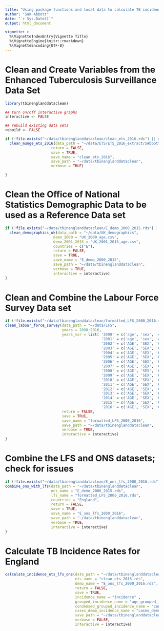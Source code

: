 ```yaml
---
title: "Using package functions and local data to calculate TB incidence rates in England"
author: "Sam Abbott"
date: "`r Sys.Date()`"
output: html_document

vignette: >
  %\VignetteIndexEntry{Vignette Title}
  %\VignetteEngine{knitr::rmarkdown}
  %\VignetteEncoding{UTF-8}
---
```


# Clean and Create Variables from the Enhanced Tuberculosis Surveillance Data Set

```r
library(tbinenglanddataclean)

## turn on/off interactive graphs
interactive <- FALSE

## rebuild existing data sets
rebuild <- FALSE
```

```r
if (!file.exists("~/data/tbinenglanddataclean/clean_ets_2016.rds") || rebuild) {
  clean_munge_ets_2016(data_path = "~/data/ETS/ETS_2016_extract/SAbbott_BCG dataset_version2_final140217.dta",
                     return = FALSE,
                     save = TRUE,
                     save_name = "clean_ets_2016",
                     save_path = "~/data/tbinenglanddataclean",
                     verbose = TRUE)

}
```


# Clean the Office of National Statistics Demographic Data to be used as a Reference Data set

```r
if (!file.exists("~/data/tbinenglanddataclean/E_demo_2000_2015.rds") || rebuild) {
  clean_demographics_uk(data_path = "~/data/UK_demographics",
                      demo_2000 = "UK_2000_age.csv",
                      demo_2001_2015 = "UK_2001_2015_age.csv",
                      countries = c("E"),
                      return = FALSE,
                      save = TRUE,
                      save_name = "E_demo_2000_2015",
                      save_path = "~/data/tbinenglanddataclean",
                      verbose = TRUE,
                      interactive = interactive)
}
```

# Clean and Combine the Labour Force Survey Data set

```r
if (!file.exists("~/data/tbinenglanddataclean/formatted_LFS_2000_2016.rds") || rebuild) {
clean_labour_force_survey(data_path = "~/data/LFS",
                          years = 2000:2016,
                          years_var = list( '2000' = c('age', 'sex', 'cry', 'govtof', 'pwt07'),
                                            '2001' = c('age', 'sex', 'cry01', 'country', 'pwt07'),
                                            '2002' = c('AGE', 'SEX', 'CRY01', 'COUNTRY', 'PWT14'),
                                            '2003' = c('AGE', 'SEX', 'CRY01', 'COUNTRY', 'PWT14'),
                                            '2004' = c('AGE', 'SEX', 'CRY01', 'COUNTRY', 'PWT14'),
                                            '2005' = c('AGE', 'SEX', 'CRY01', 'COUNTRY', 'PWT14'),
                                            '2006' = c('AGE', 'SEX', 'CRY01', 'COUNTRY', 'PWT14'),
                                            '2007' = c('AGE', 'SEX', 'CRY01', 'COUNTRY', 'PWT14'),
                                            '2008' = c('AGE', 'SEX', 'CRY01', 'COUNTRY', 'PWT14'),
                                            '2009' = c('AGE', 'SEX', 'CRY01', 'COUNTRY', 'PWT14'),
                                            '2010' = c('AGE', 'SEX', 'CRY01', 'COUNTRY', 'PWT14'),
                                            '2011' = c('AGE', 'SEX', 'CRY01', 'COUNTRY', 'PWT14'),
                                            '2012' = c('AGE', 'SEX', 'CRY12', 'COUNTRY', 'PWT14'),
                                            '2013' = c('AGE', 'SEX', 'CRY12', 'COUNTRY', 'PWT16'),
                                            '2014' = c('AGE', 'SEX', 'CRY12', 'COUNTRY', 'PWT16'),
                                            '2015' = c('AGE', 'SEX', 'CRY12', 'COUNTRY', 'PWT16'),
                                            '2016' = c('AGE', 'SEX', 'CRY12', 'COUNTRY', 'PWT16')),
                          return = FALSE,
                          save = TRUE,
                          save_name = "formatted_LFS_2000_2016",
                          save_path = "~/data/tbinenglanddataclean",
                          verbose = TRUE,
                          interactive = interactive)
}
```

# Combine the LFS and ONS datasets; check for issues

```r
if (!file.exists("~/data/tbinenglanddataclean/E_ons_lfs_2000_2016.rds") || rebuild) {
combine_ons_with_lfs(data_path = "~/data/tbinenglanddataclean",
                     ons_name = "E_demo_2000_2015.rds",
                     lfs_name = "formatted_LFS_2000_2016.rds",
                     countries = "England",
                     return = FALSE,
                     save = TRUE,
                     save_name = "E_ons_lfs_2000_2016",
                     save_path = "~/data/tbinenglanddataclean",
                     verbose = TRUE,
                     interactive = interactive) 
}
```

# Calculate TB Incidence Rates for England

```r
calculate_incidence_ets_lfs_ons(data_path = "~/data/tbinenglanddataclean",
                                ets_name = "clean_ets_2016.rds",
                                demo_name = "E_ons_lfs_2000_2016.rds",
                                return = FALSE,
                                save = TRUE,
                                incidence_name = "incidence" ,
                                grouped_incidence_name = "age_grouped_incidence",
                                condensed_grouped_incidence_name = "condensed_age_group_incidence",
                                cases_demo_incidence_name = "cases_demo_incidence",
                                save_path = "~/data/tbinenglanddataclean",
                                verbose = FALSE,
                                interactive = interactive)
```
